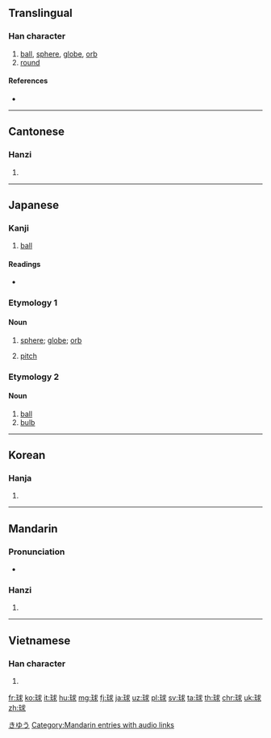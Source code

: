 ==Translingual==
===Han character===
{{Han char|rn=96|rad=玉|as=07|sn=11|four=1313<sub>2</sub>|canj=一土戈十水 (MGIJE)}}

# [[ball]], [[sphere]], [[globe]], [[orb]]
# [[round]]

====References====
* {{Han ref|kx=0732.290|dkj=21011|dj=1144.060|hdz=21114.150|uh=7403|ud=29699|bh=B279|bd=45689}}

----

==Cantonese==
===Hanzi===
{{yue-hanzi|jyut=kau4|y=kau4}}

# {{defn|lang=yue|sort=玉07}}

----

==Japanese==
===Kanji===
{{ja-kanji|grade=3|rs=玉07}}

# [[ball]]

====Readings====
* {{ja-readings|kanon=[[きゅう]] (kyū)|goon=[[ぐ]] (gu)|kun=[[たま]] (tama)}}

===Etymology 1===

====Noun====
{{ja-noun|きゅう}}

# [[sphere]]; [[globe]]; [[orb]]
# {{context|baseball|lang=ja|sort=きゅう}} [[pitch]]

===Etymology 2===

====Noun====
{{ja-noun|たま}}

# [[ball]]
# [[bulb]]

[[Category:ja:Geometry|きゆう]]

----

==Korean==
===Hanja===
{{ko-hanja|hangeul=구|eumhun=|rv=gu|mr=ku|y=kwu}}

# {{defn|lang=ko|sort=玉07}}

----

==Mandarin==
===Pronunciation===
* {{audio|zh-qiú.ogg|audio|lang=cmn}}

===Hanzi===
{{cmn-hanzi|pin=[[qiú]] ([[qiu2]])|wg=ch'iu<sup>2</sup>}}

# {{defn|lang=cmn|sort=玉07}}

[[Category:Mandarin entries with audio links]]

----

==Vietnamese==
===Han character===
{{vi-hantu|[[cầu]]|rs=玉07}}

# {{defn|lang=vi|sort=玉07}}

[[fr:球]]
[[ko:球]]
[[it:球]]
[[hu:球]]
[[mg:球]]
[[fj:球]]
[[ja:球]]
[[uz:球]]
[[pl:球]]
[[sv:球]]
[[ta:球]]
[[th:球]]
[[chr:球]]
[[uk:球]]
[[zh:球]]